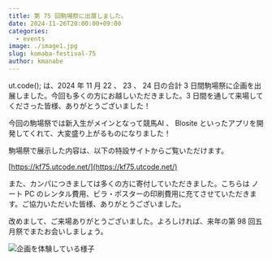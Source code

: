 ```yaml
---
title: 第 75 回駒場祭に出展しました。
date: 2024-11-26T20:00:00+09:00
categories:
  - events
image: ./image1.jpg
slug: komaba-festival-75
author: kmanabe
---
```


ut.code(); は、2024 年 11 月 22 、 23 、 24 日の合計 3 日間駒場祭に企画を出展しました。今回も多くの方にお越しいただきました。3 日間を通して来場してくださった皆様、ありがとうございました！

今回の駒場祭では新入生がメインとなって競馬AI 、 Blosite といったアプリを開発してくれて、大変盛り上がるものになりました！

駒場祭で展示した内容は、以下の特設サイトからご覧いただけます。

[https://kf75.utcode.net/](https://kf75.utcode.net/)

また、カンパにつきましては多くの方に寄付していただきました。こちらは ノート PC のレンタル費用、ビラ・ポスターの印刷費用に充てさせていただきます。ご協力いただいた皆様、ありがとうございました。


改めまして、ご来場ありがとうございました。よろしければ、来年の第 98 回五月祭でまたお会いしましょう。

![企画を体験している様子](./image2.jpg)
